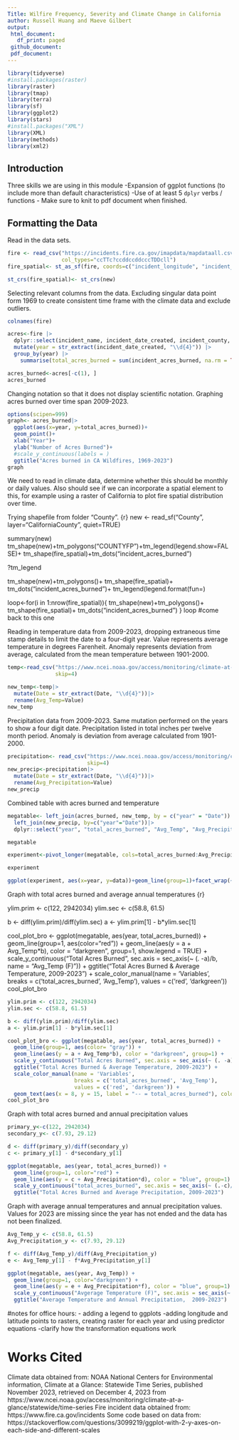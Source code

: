 ```yaml
---
Title: Wilfire Frequency, Severity and Climate Change in California
author: Russell Huang and Maeve Gilbert
output: 
 html_document:
   df_print: paged 
 github_document: 
 pdf_document:
---
```

```r
library(tidyverse)
#install.packages(raster)
library(raster)
library(tmap)
library(terra)
library(sf)
library(ggplot2)
library(stars)
#install.packages("XML")
library(XML)
library(methods)
library(xml2)
```

## Introduction

Three skills we are using in this module
-Expansion of ggplot functions (to include more than default characteristics)
-Use of at least 5 `dplyr` verbs / functions
-
Make sure to knit to pdf document when finished. 


## Formatting the Data
Read in the data sets. 
```r
fire <- read_csv("https://incidents.fire.ca.gov/imapdata/mapdataall.csv",
                 col_types="ccTTc?ccddccddcccTDDcll")
fire_spatial<- st_as_sf(fire, coords=c("incident_longitude", "incident_latitude"))

st_crs(fire_spatial)<- st_crs(new)
```

Selecting relevant columns from the data. Excluding singular data point form 1969 to create consistent time frame with the climate data and exclude outliers. 
```r
colnames(fire)

acres<-fire |>
  dplyr::select(incident_name, incident_date_created, incident_county, incident_location, incident_acres_burned, incident_longitude, incident_latitude) |>
  mutate(year = str_extract(incident_date_created, "\\d{4}")) |>
  group_by(year) |>
    summarise(total_acres_burned = sum(incident_acres_burned, na.rm = TRUE))

acres_burned<-acres[-c(1), ]
acres_burned


```

Changing notation so that it does not display scientific notation. Graphing acres burned over time span 2009-2023.
```r
options(scipen=999)
graph<- acres_burned|>
  ggplot(aes(x=year, y=total_acres_burned))+
  geom_point()+
  xlab("Year")+
  ylab("Number of Acres Burned")+
  #scale_y_continuous(labels = )
  ggtitle("Acres burned in CA Wildfires, 1969-2023")
graph

```



We need to read in climate data, determine whether this should be monthly or daily values. Also should see if we can incorporate a spatial element to this, for example using a raster of California to plot fire spatial distribution over time. 


Trying shapefile from folder "County".
{r}
new <- read_sf("County", layer="CaliforniaCounty", quiet=TRUE)

summary(new)
tm_shape(new)+tm_polygons("COUNTYFP")+tm_legend(legend.show=FALSE)+ tm_shape(fire_spatial)+tm_dots("incident_acres_burned")

?tm_legend

tm_shape(new)+tm_polygons()+
  tm_shape(fire_spatial)+
  tm_dots("incident_acres_burned")+
  tm_legend(legend.format(fun=)

loop<-for(i in 1:nrow(fire_spatial)){
 tm_shape(new)+tm_polygons()+
  tm_shape(fire_spatial)+
  tm_dots("incident_acres_burned") 
}
loop
#come back to this one



Reading in temperature data from 2009-2023, dropping extraneous time stamp details to limit the date to a four-digit year. Value represents average temperature in degrees Farenheit. Anomaly represents deviation from average, calculated from the mean temperature between 1901-2000. 
```r

temp<-read_csv("https://www.ncei.noaa.gov/access/monitoring/climate-at-a-glance/statewide/time-series/4/tavg/12/12/2009-2023.csv?base_prd=true&begbaseyear=1901&endbaseyear=2000",
               skip=4)

new_temp<-temp|>
  mutate(Date = str_extract(Date, "\\d{4}"))|>
  rename(Avg_Temp=Value)
new_temp


```

Precipitation data from 2009-2023. Same mutation performed on the years to show a four digit date. Precipitation listed in total inches per twelve month period. Anomaly is deviation from average calculated from 1901-2000. 
```r
precipitation<- read_csv("https://www.ncei.noaa.gov/access/monitoring/climate-at-a-glance/statewide/time-series/4/pcp/12/12/2009-2023.csv?base_prd=true&begbaseyear=1901&endbaseyear=2000",
                         skip=4)
new_precip<-precipitation|>
  mutate(Date = str_extract(Date, "\\d{4}"))|>
  rename(Avg_Precipitation=Value)
new_precip
```
Combined table with acres burned and temperature
```r
megatable<- left_join(acres_burned, new_temp, by = c("year" = "Date"))|>
  left_join(new_precip, by=c("year"="Date"))|>
  dplyr::select("year", "total_acres_burned", "Avg_Temp", "Avg_Precipitation")

megatable 

experiment<-pivot_longer(megatable, cols=total_acres_burned:Avg_Precipitation, names_to="variable", values_to="data")

experiment 

ggplot(experiment, aes(x=year, y=data))+geom_line(group=1)+facet_wrap(~variable, scales="free")
```

Graph with total acres burned and average annual temperatures 
{r}

ylim.prim <- c(122, 2942034)
ylim.sec <- c(58.8, 61.5)

b <- diff(ylim.prim)/diff(ylim.sec)
a <- ylim.prim[1] - b*ylim.sec[1]

cool_plot_bro <- ggplot(megatable, aes(year, total_acres_burned)) +
  geom_line(group=1, aes(color="red")) + 
  geom_line(aes(y = a + Avg_Temp*b), color = "darkgreen", group=1, show.legend = TRUE) +
  scale_y_continuous("Total Acres Burned", sec.axis = sec_axis(~ (. -a)/b, name = "Avg_Temp (F)")) +
  ggtitle("Total Acres Burned & Average Temperature, 2009-2023") +
  scale_color_manual(name = 'Variables',
                     breaks = c('total_acres_burned', 'Avg_Temp'),
                     values = c('red', 'darkgreen')) 
cool_plot_bro                


```r

ylim.prim <- c(122, 2942034)
ylim.sec <- c(58.8, 61.5)

b <- diff(ylim.prim)/diff(ylim.sec)
a <- ylim.prim[1] - b*ylim.sec[1]

cool_plot_bro <- ggplot(megatable, aes(year, total_acres_burned)) +
  geom_line(group=1, aes(color= "gray")) + 
  geom_line(aes(y = a + Avg_Temp*b), color = "darkgreen", group=1) +
  scale_y_continuous("Total Acres Burned", sec.axis = sec_axis(~ (. -a)/b, name = "Avg_Temp (F)")) +
  ggtitle("Total Acres Burned & Average Temperature, 2009-2023") +
  scale_color_manual(name = 'Variables',
                     breaks = c('total_acres_burned', 'Avg_Temp'),
                     values = c('red', 'darkgreen')) + 
  geom_text(aes(x = 8, y = 15, label = "-- = total_acres_burned"), color = "gray"))
cool_plot_bro 
```

Graph with total acres burned and annual precipitation values
```r
primary_y<-c(122, 2942034)
secondary_y<- c(7.93, 29.12)

d <- diff(primary_y)/diff(secondary_y)
c <- primary_y[1] - d*secondary_y[1]

ggplot(megatable, aes(year, total_acres_burned)) +
  geom_line(group=1, color="red") + 
  geom_line(aes(y = c + Avg_Precipitation*d), color = "blue", group=1) +
  scale_y_continuous("total_acres_burned", sec.axis = sec_axis(~ (.-c)/d, name = "Avg_Precipitation")) +
  ggtitle("Total Acres Burned and Average Precipitation, 2009-2023")
```

Graph with average annual temperatures and annual precipitation values. Values for 2023 are missing since the year has not ended and the data has not been finalized. 
```r
Avg_Temp_y <- c(58.8, 61.5)
Avg_Precipitation_y <- c(7.93, 29.12)

f <- diff(Avg_Temp_y)/diff(Avg_Precipitation_y)
e <- Avg_Temp_y[1] - f*Avg_Precipitation_y[1]

ggplot(megatable, aes(year, Avg_Temp)) +
  geom_line(group=1, color="darkgreen") + 
  geom_line(aes(y = e + Avg_Precipitation*f), color = "blue", group=1) +
  scale_y_continuous("Avgerage Temperature (F)", sec.axis = sec_axis(~ (.-e)/f, name = "Average Annual Precipitation(in)")) +
  ggtitle("Average Temperature and Annual Precipitation,  2009-2023")
```

#notes for office hours:
- adding a legend to ggplots 
-adding longitude and latitude points to rasters, creating raster for each year and using predictor equations 
-clarify how the transformation equations work 

# Works Cited
Climate data obtained from:
NOAA National Centers for Environmental information, Climate at a Glance: Statewide Time Series, published November 2023, retrieved on December 4, 2023 from https://www.ncei.noaa.gov/access/monitoring/climate-at-a-glance/statewide/time-series
Fire incident data obtained from:
https://www.fire.ca.gov/incidents
Some code based on data from:
https://stackoverflow.com/questions/3099219/ggplot-with-2-y-axes-on-each-side-and-different-scales